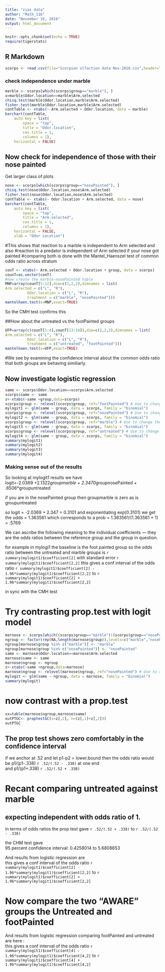 ---
title: "zias data"
author: "Math_116"
date: "November 16, 2016"
output: html_document
---

```{r setup, include=FALSE}
knitr::opts_chunk$set(echo = TRUE)
require(tigerstats)
```

## R Markdown


```{r}
scorps <- read.csv(file="Scorpion olfaction data Nov-2016.csv",header=TRUE)
```

### check independence under marble


```{r}
marble <- scorps[which(scorps$group=="marble"), ]
x=marble$Odor.location==marble$Arm.selected
chisq.test(marble$Odor.location,marble$Arm.selected)
fisher.test(marble$Odor.location,marble$Arm.selected)
contTable <- xtabs(~ Arm.selected + Odor.location, data = marble)
barchart(contTable,
    auto.key = list(
        space = "top",
        title = "Odor.location",
        cex.title = 1,
        columns = 1),
    horizontal = FALSE)
```




## Now check for independence of those with their nose painted



Get larger class of plots

```{r}
nose <- scorps[which(scorps$group=="nosePainted"), ]
chisq.test(nose$Odor.location,nose$Arm.selected)
fisher.test(nose$Odor.location,nose$Arm.selected)
contTable <- xtabs(~ Odor.location + Arm.selected, data = nose)
barchart(contTable,
	auto.key = list(
		space = "top",
		title = "Arm.selected",
		cex.title = 1,
		columns = 1),
	horizontal = FALSE,
	xlab = "Odor Location")
```




#This shows that reaction to a marble is independent to Arm selected and also
#reaction to a predator is independent of Arm selected if your nose got painted
#comparing both is done with the Mantel_Haenszel test of common odds ratio across stratum

```{r}
conT <- xtabs(~ Arm.selected + Odor.location + group, data = scorps)
counT=as.vector(conT)
#now create the marble-nosePainted table
MNP=array(counT[5:12],dim=c(2,2,2),dimnames = list( 
Arm.selected = c("L", "R"),
          Odor.location = c("L", "R"),
          treatment = c("marble", "nosePainted")))
mantelhaen.test(x=MNP,exact=TRUE)

```
So the CMH test confirms this

##How about the untreated vs the footPainted groups

```{r}
UFP=array(c(counT[1:4],counT[13:16]),dim=c(2,2,2),dimnames = list( 
Arm.selected = c("L", "R"),
          Odor.location = c("L", "R"),
          treatment = c("untreated", "footPainted")))
mantelhaen.test(x=UFP,exact=TRUE)
```
#We see by examining the confidence interval about the common odds ratio that both groups are behaving similiarly.

## Now investigate logistic regression

```{r}
same <- scorps$Odor.location==scorps$Arm.selected
scorps$same <- same
z<-xtabs(~same +group,data=scorps)
scorps$group <- relevel(scorps$group, ref="footPainted") # Use to change the baseline
mylogit1 <- glm(same ~ group, data = scorps, family = "binomial")
scorps$group <- relevel(scorps$group, ref="nosePainted") # Use to change the baseline
mylogit2 <- glm(same ~ group, data = scorps, family = "binomial")
scorps$group <- relevel(scorps$group, ref="marble") # Use to change the baseline
mylogit3 <- glm(same ~ group, data = scorps, family = "binomial")
scorps$group <- relevel(scorps$group, ref="untreated") # Use to change the baseline
mylogit4 <- glm(same ~ group, data = scorps, family = "binomial")
summary(mylogit1)
summary(mylogit2)
summary(mylogit3)
summary(mylogit4)
```

### Making sense out of the results

So looking at mylogit1 results we have  
logit=-2.0369 +2.1322*groupmarble + 2.3470*groupnosePainted + .6506*groupuntreated

if you are in the nosePainted group then groupmarble is zero as is groupuntreated

so logit = -2.0369 + 2.347 = 0.3101 and exponentiating  exp(0.3101) we get the odds =  1.363561
which corresponds to a prob = 1.363561/(1.363561 + 1) = .5769

We can ascribe the following meaning to the individual coefficients --- they are the odds ratios between the reference group and the group in question.

for example in mylogi1 the baseline is the foot painted group so the odds ratio between the untreated and marble groups is `r summary(mylogit1)$coefficient[2]` with standard error `r  summary(mylogit1)$coefficient[2,2]`
this gives a conf interval of the odds ratio  `r summary(mylogit1)$coefficient[2] - 1.96*summary(mylogit1)$coefficient[2,2]` to   `r summary(mylogit1)$coefficient[2] + 1.96*summary(mylogit1)$coefficient[2,2]`


in sync with the CMH test

# Try contrasting prop.test with logit model


```{r}
marnose <- scorps[which((scorps$group=="marble")|(scorps$group=="nosePainted")), ]
ngroup <- factor(rep(NA,length(marnose$group)),levels=c("marble","nosePainted"))
ngroup[marnose$group %in% c("marble")] <- "marble"
ngroup[marnose$group %in% c("nosePainted")] <- "nosePainted"
same <- marnose$Odor.location==marnose$Arm.selected
marnose$same <- same
marnose$ngroup <- ngroup
z<-xtabs(~same +ngroup,data=marnose)
marnose$ngroup <- relevel(marnose$ngroup, ref="nosePainted") # Use to change the baseline
mylogit <- glm(same ~ ngroup, data = marnose, family = "binomial")
summary(mylogit)

```
# now contrast with a prop.test
```{r}
xx=table(marnose$ngroup,marnose$same)
outPTGC<- proptestGC(x=z[,2], n=(z[,1]+z[,2]))
outPTGC
```
## The prop test shows zero comfortably in the confidence interval  
if we anchor at .52 and let p1-p2 = lower.bound
then the odds ratio would be p1/(p1-.338) `r .52/(.52 - .338)` at one end  
and  p1/(p1+.338) `r .52/(.52 + .338)`

# Recant comparing untreated against marble 
## expecting independent with odds ratio of 1.

in terms of odds ratios the prop test gave
`r .52/(.52 + .338)` to `r .52/(.52 - .338)`

the CHM test gave  
95 percent confidence interval:
 0.4258014 to 5.6808653

And results from logistic regression are   
 this gives a conf interval of the odds ratio  `r summary(mylogit1)$coefficient[2] - 1.96*summary(mylogit1)$coefficient[2,2]` to   `r summary(mylogit1)$coefficient[2] + 1.96*summary(mylogit1)$coefficient[2,2]`  
 
 
# Now compare the two "AWARE" groups the Untreated and footPainted

And results from logistic regression comparing footPainted and untreated are here :    
 this gives a conf interval of the odds ratio  `r summary(mylogit1)$coefficient[4] - 1.96*summary(mylogit1)$coefficient[4,2]` to   `r summary(mylogit1)$coefficient[4] + 1.96*summary(mylogit1)$coefficient[4,2]`  
